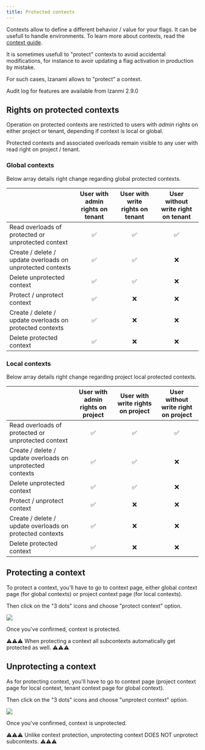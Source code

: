 ```yaml
---
title: Protected contexts
---
```



Contexts allow to define a different behavior / value for your flags. It can be usefull to handle environments.
To learn more about contexts, read the [context guide](./env-contexts).

It is sometimes usefull to "protect" contexts to avoid accidental modifications,
for instance to avoir updating a flag activation in production by mistake.

For such cases, Izanami allows to "protect" a context.

<Note>Audit log for features are available from Izanmi 2.9.0</Note>


## Rights on protected contexts

Operation on protected contexts are restricted to users with *admin* rights on either project or tenant, depending if context is local or global.

Protected contexts and associated overloads remain visible to any user with read right on project / tenant.

### Global contexts

Below array details right change regarding global protected contexts.

|                                                           | User with admin rights on tenant | User with write rights on tenant | User without write right on tenant |
|-----------------------------------------------------------|:--------------------------------:|:--------------------------------:|:----------------------------------:|
| Read overloads of protected or unprotected context        | ✅                               | ✅                                | ✅                                 |
| Create / delete / update overloads on unprotected contexts| ✅                               | ✅                                | ❌                                 |
| Delete unprotected context                                | ✅                               | ✅                                | ❌                                 |
| Protect / unprotect context                               | ✅                               | ❌                                | ❌                                 |
| Create / delete / update overloads on protected contexts  | ✅                               | ❌                                | ❌                                 |
| Delete protected context                                  | ✅                               | ❌                                | ❌                                 |

### Local contexts

Below array details right change regarding project local protected contexts.

|                                                           | User with admin rights on project | User with write rights on project | User without write right on project |
|-----------------------------------------------------------|:---------------------------------:|:---------------------------------:|:-----------------------------------:|
| Read overloads of protected or unprotected context        | ✅                                | ✅                                | ✅                                   |
| Create / delete / update overloads on unprotected contexts| ✅                                | ✅                                | ❌                                   |
| Delete unprotected context                                | ✅                                | ✅                                | ❌                                   |
| Protect / unprotect context                               | ✅                                | ❌                                | ❌                                   |
| Create / delete / update overloads on protected contexts  | ✅                                | ❌                                | ❌                                   |
| Delete protected context                                  | ✅                                | ❌                                | ❌                                   |


## Protecting a context

To protect a context, you'll have to go to context page, either global context page (for global contexts) or project context page (for local contexts).

Then click on the "3 dots" icons and choose "protect context" option.

<img src={protectContext} />

Once you've confirmed, context is protected.

⚠️⚠️⚠️ When protecting a context all subcontexts automatically get protected as well. ⚠️⚠️⚠️


## Unprotecting a context

As for protecting context, you'll have to go to context page (project context page for local context, tenant context page for global context).

Then click on the "3 dots" icons and choose "unprotect context" option.

<img src={unprotectContext} />

Once you've confirmed, context is unprotected.

⚠️⚠️⚠️ Unlike context protection, unprotecting context DOES NOT unprotect subcontexts. ⚠️⚠️⚠️